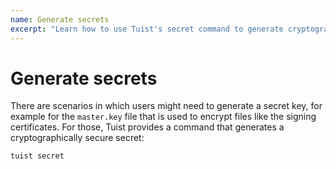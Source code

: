 ```yaml
---
name: Generate secrets
excerpt: "Learn how to use Tuist's secret command to generate cryptographically secure secret."
---
```


# Generate secrets

There are scenarios in which users might need to generate a secret key,
for example for the `master.key` file that is used to encrypt files like the signing certificates.
For those,
Tuist provides a command that generates a cryptographically secure secret:

```bash
tuist secret
```
